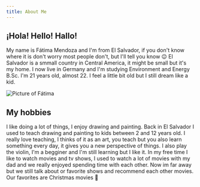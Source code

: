 ```yaml
---
title: About Me
---
```


## ¡Hola! Hello! Hallo!

My name is Fátima Mendoza and I'm from El Salvador, if you don't know where it is don't worry most people don't, but I'll tell you know 😉 El Salvador is a smmall country in Central America, it might be small but it's my home. I now live in Germany and I'm studying Environment and Energy B.Sc.
I'm 21 years old, almost 22. I feel a little bit old but I still dream like a kid. 

![Picture of Fátima](fatima-mendoza.jpeg)

## My hobbies

I like doing a lot of things, I enjoy drawing and painting. Back in El Salvador I used to teach drawing and painting to kids between 2 and 12 years old. I really love teaching, I thinks of it as an art, you teach but you also learn something every day, it gives you a new perspective of things. 
I also play the violin, I'm a begginer and I'm still learning but I like it. In my free time I like to watch movies and tv shows, I used to watch a lot of movies with my dad and we really enjoyed spending time with each other. Now im far away but we still talk about or favorite shows and recommend each other movies. Our favorites are Christmas movies 🎄

